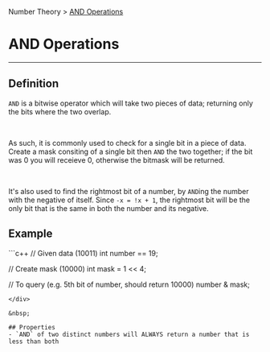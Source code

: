 Number Theory > [AND Operations](/docs/and/)
# AND Operations
---
## Definition
`AND` is a bitwise operator which will take two pieces of data;
returning only the bits where the two overlap.

&nbsp;

As such, it is commonly used to check for a single bit in a piece of data. Create a mask
consiting of a single bit then `AND` the two together; if the bit was 0 you will receieve
0, otherwise the bitmask will be returned.

&nbsp;

It's also used to find the rightmost bit of a number, by `AND`ing the number with the negative of itself.
Since `-x = !x + 1`, the rightmost bit will be the only bit that is the same in both the number and its negative. 

## Example
<div className="language-cpp">
```c++ 
// Given data (10011)
int number == 19; 

// Create mask (10000)
int mask = 1 << 4;

// To query (e.g. 5th bit of number, should return 10000)
number & mask;
```
</div>

&nbsp;

## Properties
- `AND` of two distinct numbers will ALWAYS return a number that is less than both